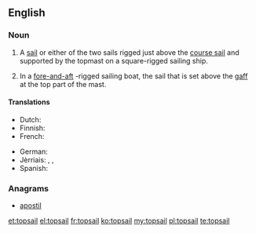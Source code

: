 ==English==

===Noun===
{{en-noun}}

# {{context|nautical|lang=en}} A [[sail]] or either of the two sails rigged just above the [[course sail]] and supported by the topmast on a square-rigged sailing ship.
# {{context|nautical|lang=en}} In a [[fore-and-aft]] -rigged sailing boat, the sail that is set above the [[gaff]] at the top part of the mast.

====Translations====
{{trans-top|sail above the course sail}}
* Dutch: {{t|nl|bovenzeil|n}}
* Finnish: {{t|fi|märssypurje}}
* French: {{t+|fr|hunier|m}}
{{trans-mid}}
* German: {{t|de|Toppsegel|n}}
* Jèrriais: {{t|roa-jer|heune|f}}, {{t|roa-jer|heuniéthe|f}}, {{t|roa-jer|tâp-sèle|f}}
* Spanish: {{t+|es|gavia|f}}
{{trans-bottom}}

===Anagrams===
* [[apostil#English|apostil]]

[[et:topsail]]
[[el:topsail]]
[[fr:topsail]]
[[ko:topsail]]
[[my:topsail]]
[[pl:topsail]]
[[te:topsail]]